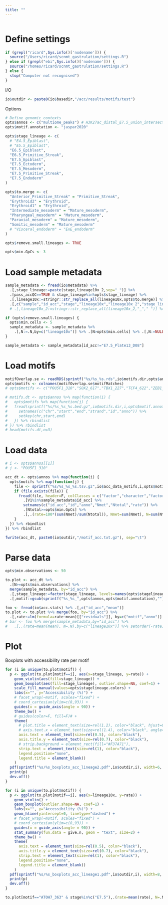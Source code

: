 ```yaml
---
title: ""
---
```


```r

```

# Define settings

```r
if (grepl("ricard",Sys.info()['nodename'])) {
  source("/Users/ricard/scnmt_gastrulation/settings.R")
} else if (grepl("ebi",Sys.info()['nodename'])) {
  source("/homes/ricard/scnmt_gastrulation/settings.R")
} else {
  stop("Computer not recognised")
}
```

I/O
```r
io$outdir <- paste0(io$basedir,"/acc/results/motifs/test")
```

Options
```r
# Define genomic contexts
opts$annos <- c("multiome_peaks") # H3K27ac_distal_E7.5_union_intersect12
opts$motif.annotation <- "jaspar2020"

opts$stage_lineage <- c(
  # "E4.5_Epiblast",
  # "E5.5_Epiblast",
  "E6.5_Epiblast",
  "E6.5_Primitive_Streak",
  "E7.5_Epiblast",
  "E7.5_Ectoderm",
  "E7.5_Mesoderm",
  "E7.5_Primitive_Streak",
  "E7.5_Endoderm"
)

opts$to.merge <- c(
  "Anterior_Primitive_Streak" = "Primitive_Streak",
  "Erythroid2" = "Erythroid",
  "Erythroid1" = "Erythroid",
  "Intermediate_mesoderm" = "Mature_mesoderm",
  "Pharyngeal_mesoderm" = "Mature_mesoderm",
  "Paraxial_mesoderm" = "Mature_mesoderm",
  "Somitic_mesoderm" = "Mature_mesoderm"
  # "Visceral_endoderm" = "ExE_endoderm"
)

opts$remove.small.lineages <- TRUE

opts$min.GpCs <- 3
```

# Load sample metadata

```r
sample_metadata <- fread(io$metadata) %>% 
  .[,stage_lineage:=paste(stage,lineage10x_2,sep="_")] %>%
  .[pass_accQC==TRUE & stage_lineage%in%opts$stage_lineage] %>%
  .[,lineage10x:=stringr::str_replace_all(lineage10x,opts$to.merge)] %>%
  .[,c("sample","id_acc","stage","lineage10x","lineage10x_2","stage_lineage")]
  # .[,lineage10x_2:=stringr::str_replace_all(lineage10x_2,"_"," ")] %>% 

if (opts$remove.small.lineages) {
  opts$min.cells <- 5
  sample_metadata <- sample_metadata %>%
    .[,N:=.N,by=c("lineage10x")] %>% .[N>opts$min.cells] %>% .[,N:=NULL]
}

sample_metadata <- sample_metadata[id_acc!="E7.5_Plate13_D08"]
```

# Load motifs

```r
motifOverlap.se <- readRDS(sprintf("%s/%s_%s.rds",io$motifs.dir,opts$anno,opts$motif.annotation))
opts$motifs <- colnames(motifOverlap.se$motifMatches)
# opts$motifs <- c("POU5F1_310","SOX2_617","TBX1_227","TCF4_622","ZEB1_320","TEAD3_230","TCF12.var.2_543","EHF_564","BARX2_366","BARHL2_65")
```

```r
# motifs.dt <- opts$annos %>% map(function(i) {
#   opts$motifs %>% map(function(j) {
#   fread(sprintf("%s/%s_%s_%s.bed.gz",io$motifs.dir,i,opts$motif.annotation,j), header=T, colClasses = c("factor","integer","integer","factor","character","factor")) %>%
#     setnames(c("chr","start","end","strand","id","anno")) %>%
#     setkey(chr,start,end)
#   }) %>% rbindlist
# }) %>% rbindlist
# head(motifs.dt,n=3)
```

# Load data

```r
# i <- opts$annos[[1]]
# j <- "POU5F1_310"
```

```r
acc_dt <- opts$annos %>% map(function(i) {
  opts$motifs %>% map(function(j) {
    file <- sprintf("%s/%s_%s_%s.tsv.gz",io$acc_data_motifs,i,opts$motif.annotation,j)
    if (file.exists(file)) {
      fread(file, header=F, colClasses = c("factor","character","factor","integer","integer","integer")) %>%
        .[V1%in%sample_metadata$id_acc] %>%
        setnames(c("id_acc","id","anno","Nmet","Ntotal","rate")) %>%
        .[Ntotal>=opts$min.GpCs] %>%
        .[,.(rate=100*(sum(Nmet)/sum(Ntotal)), Nmet=sum(Nmet), N=sum(Ntotal)),by=c("id_acc","anno")]
    }
  }) %>% rbindlist
}) %>% rbindlist
```

```r
fwrite(acc_dt, paste0(io$outdir,"/motif_acc.txt.gz"), sep="\t")
```

# Parse data

```r
opts$min.observations <- 50

to.plot <- acc_dt %>%
  .[N>=opts$min.observations] %>%
  merge(sample_metadata, by="id_acc") %>%
  .[,stage_lineage:=factor(stage_lineage, levels=names(opts$stagelineage.colors))]  %>%
  .[,motif:=gsub(sprintf("%s_%s_",opts$annos,opts$motif.annotation),"",anno)]
```


```r
foo <- fread(io$acc.stats) %>% .[,c("id_acc","mean")]
to.plot <- to.plot %>% merge(foo, by="id_acc") %>%
  .[,rate:=lm(formula=rate~mean)[["residuals"]], by=c("motif","anno")]
# bar <- foo %>% merge(sample_metadata,by="id_acc") %>%
#   .[,.(rate=mean(mean), N=.N),by=c("lineage10x")] %>% setorder(-rate) %>% print
```

# Plot

Boxplots with accessibility rate per motif
```r
for (i in unique(to.plot$motif)) {
  p <- ggplot(to.plot[motif==i], aes(x=stage_lineage, y=rate)) +
    geom_violin(aes(fill=stage_lineage)) +
    geom_boxplot(aes(fill=stage_lineage), outlier.shape=NA, coef=1) +
    scale_fill_manual(values=opts$stagelineage.colors) +
    labs(x="", y="Accessibility (%)") +
    # facet_wrap(~motif, scales="fixed") +
    # coord_cartesian(ylim=c(8,93)) +
    guides(x = guide_axis(angle = 90)) +
    theme_bw() +
    # guides(color=F, fill=F)# +
    theme(
      # plot.title = element_text(size=rel(1.2), color="black", hjust=0.5),
      # axis.text.x = element_text(size=rel(1.4), color="black", angle=50, vjust=1, hjust=1),
      axis.text = element_text(size=rel(0.5), color="black"),
      axis.title.y = element_text(size=rel(0.7), color="black"),
      # strip.background = element_rect(fill="#F37A71"),
      strip.text = element_text(size=rel(1), color="black"),
      legend.position="none",
      legend.title = element_blank()
    )
  pdf(sprintf("%s/%s_boxplots_acc_lineage2.pdf",io$outdir,i), width=6, height=3)
  print(p)
  dev.off()
}
```

```r
for (i in unique(to.plot$motif)) {
  p <- ggplot(to.plot[motif==i], aes(x=lineage10x, y=rate)) +
    geom_violin() +
    geom_boxplot(outlier.shape=NA, coef=1) +
    labs(x="", y="Accessibility (%)") +
    geom_hline(yintercept=0, linetype="dashed") +
    # facet_wrap(~motif, scales="fixed") +
    # coord_cartesian(ylim=c(8,93)) +
    guides(x = guide_axis(angle = 90)) +
    stat_summary(fun.data = give.n, geom = "text", size=2) +
    theme_bw() +
    theme(
      axis.text = element_text(size=rel(0.5), color="black"),
      axis.title.y = element_text(size=rel(0.7), color="black"),
      strip.text = element_text(size=rel(1), color="black"),
      legend.position="none",
      legend.title = element_blank()
    )
  pdf(sprintf("%s/%s_boxplots_acc_lineage1.pdf",io$outdir,i), width=8, height=3)
  print(p)
  dev.off()
}
```

```r
to.plot[motif=="ATOH7_363" & stage%in%c("E7.5"),.(rate=mean(rate), N=.N),by=c("lineage10x_2","lineage10x")] %>% setorder(-rate) %>% print
```

